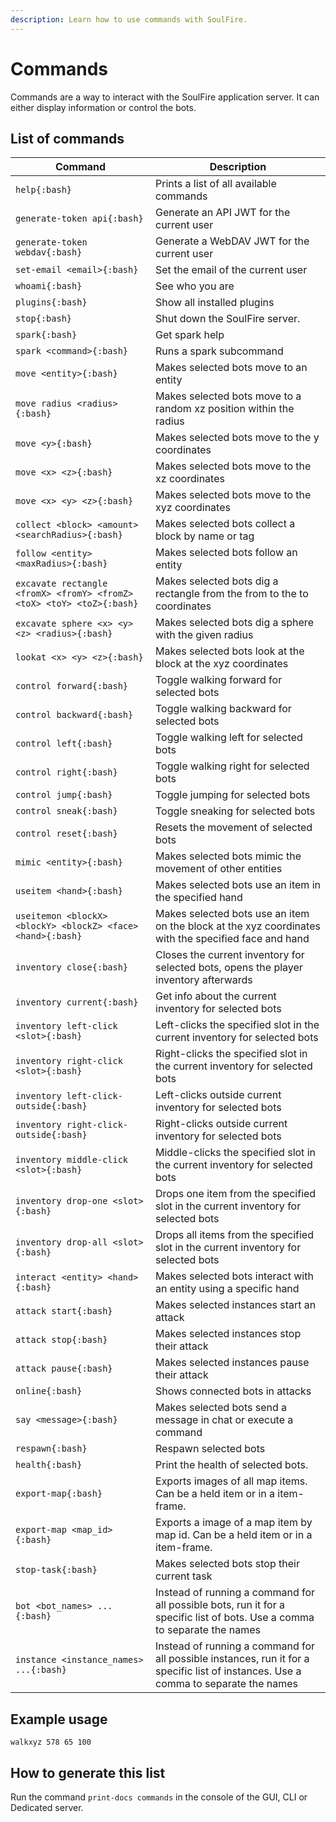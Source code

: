 ```yaml
---
description: Learn how to use commands with SoulFire.
---
```


# Commands

Commands are a way to interact with the SoulFire application server.
It can either display information or control the bots.

## List of commands

| Command                                                               | Description                                                                                                                         |
|-----------------------------------------------------------------------|-------------------------------------------------------------------------------------------------------------------------------------|
| `help{:bash}`                                                         | Prints a list of all available commands                                                                                             |
| `generate-token api{:bash}`                                           | Generate an API JWT for the current user                                                                                            |
| `generate-token webdav{:bash}`                                        | Generate a WebDAV JWT for the current user                                                                                          |
| `set-email <email>{:bash}`                                            | Set the email of the current user                                                                                                   |
| `whoami{:bash}`                                                       | See who you are                                                                                                                     |
| `plugins{:bash}`                                                      | Show all installed plugins                                                                                                          |
| `stop{:bash}`                                                         | Shut down the SoulFire server.                                                                                                      |
| `spark{:bash}`                                                        | Get spark help                                                                                                                      |
| `spark <command>{:bash}`                                              | Runs a spark subcommand                                                                                                             |
| `move <entity>{:bash}`                                                | Makes selected bots move to an entity                                                                                               |
| `move radius <radius>{:bash}`                                         | Makes selected bots move to a random xz position within the radius                                                                  |
| `move <y>{:bash}`                                                     | Makes selected bots move to the y coordinates                                                                                       |
| `move <x> <z>{:bash}`                                                 | Makes selected bots move to the xz coordinates                                                                                      |
| `move <x> <y> <z>{:bash}`                                             | Makes selected bots move to the xyz coordinates                                                                                     |
| `collect <block> <amount> <searchRadius>{:bash}`                      | Makes selected bots collect a block by name or tag                                                                                  |
| `follow <entity> <maxRadius>{:bash}`                                  | Makes selected bots follow an entity                                                                                                |
| `excavate rectangle <fromX> <fromY> <fromZ> <toX> <toY> <toZ>{:bash}` | Makes selected bots dig a rectangle from the from to the to coordinates                                                             |
| `excavate sphere <x> <y> <z> <radius>{:bash}`                         | Makes selected bots dig a sphere with the given radius                                                                              |
| `lookat <x> <y> <z>{:bash}`                                           | Makes selected bots look at the block at the xyz coordinates                                                                        |
| `control forward{:bash}`                                              | Toggle walking forward for selected bots                                                                                            |
| `control backward{:bash}`                                             | Toggle walking backward for selected bots                                                                                           |
| `control left{:bash}`                                                 | Toggle walking left for selected bots                                                                                               |
| `control right{:bash}`                                                | Toggle walking right for selected bots                                                                                              |
| `control jump{:bash}`                                                 | Toggle jumping for selected bots                                                                                                    |
| `control sneak{:bash}`                                                | Toggle sneaking for selected bots                                                                                                   |
| `control reset{:bash}`                                                | Resets the movement of selected bots                                                                                                |
| `mimic <entity>{:bash}`                                               | Makes selected bots mimic the movement of other entities                                                                            |
| `useitem <hand>{:bash}`                                               | Makes selected bots use an item in the specified hand                                                                               |
| `useitemon <blockX> <blockY> <blockZ> <face> <hand>{:bash}`           | Makes selected bots use an item on the block at the xyz coordinates with the specified face and hand                                |
| `inventory close{:bash}`                                              | Closes the current inventory for selected bots, opens the player inventory afterwards                                               |
| `inventory current{:bash}`                                            | Get info about the current inventory for selected bots                                                                              |
| `inventory left-click <slot>{:bash}`                                  | Left-clicks the specified slot in the current inventory for selected bots                                                           |
| `inventory right-click <slot>{:bash}`                                 | Right-clicks the specified slot in the current inventory for selected bots                                                          |
| `inventory left-click-outside{:bash}`                                 | Left-clicks outside current inventory for selected bots                                                                             |
| `inventory right-click-outside{:bash}`                                | Right-clicks outside current inventory for selected bots                                                                            |
| `inventory middle-click <slot>{:bash}`                                | Middle-clicks the specified slot in the current inventory for selected bots                                                         |
| `inventory drop-one <slot>{:bash}`                                    | Drops one item from the specified slot in the current inventory for selected bots                                                   |
| `inventory drop-all <slot>{:bash}`                                    | Drops all items from the specified slot in the current inventory for selected bots                                                  |
| `interact <entity> <hand>{:bash}`                                     | Makes selected bots interact with an entity using a specific hand                                                                   |
| `attack start{:bash}`                                                 | Makes selected instances start an attack                                                                                            |
| `attack stop{:bash}`                                                  | Makes selected instances stop their attack                                                                                          |
| `attack pause{:bash}`                                                 | Makes selected instances pause their attack                                                                                         |
| `online{:bash}`                                                       | Shows connected bots in attacks                                                                                                     |
| `say <message>{:bash}`                                                | Makes selected bots send a message in chat or execute a command                                                                     |
| `respawn{:bash}`                                                      | Respawn selected bots                                                                                                               |
| `health{:bash}`                                                       | Print the health of selected bots.                                                                                                  |
| `export-map{:bash}`                                                   | Exports images of all map items. Can be a held item or in a item-frame.                                                             |
| `export-map <map_id>{:bash}`                                          | Exports a image of a map item by map id. Can be a held item or in a item-frame.                                                     |
| `stop-task{:bash}`                                                    | Makes selected bots stop their current task                                                                                         |
| `bot <bot_names> ...{:bash}`                                          | Instead of running a command for all possible bots, run it for a specific list of bots. Use a comma to separate the names           |
| `instance <instance_names> ...{:bash}`                                | Instead of running a command for all possible instances, run it for a specific list of instances. Use a comma to separate the names |

## Example usage

`walkxyz 578 65 100`

## How to generate this list

Run the command `print-docs commands` in the console of the GUI, CLI or Dedicated server.
